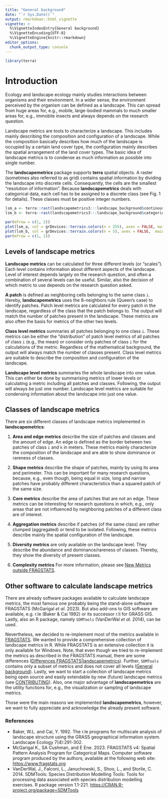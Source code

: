 ```yaml
---
title: "General background"
date: "`r Sys.Date()`"
output: rmarkdown::html_vignette
vignette: >
  %\VignetteIndexEntry{General background}
  %\VignetteEncoding{UTF-8}
  %\VignetteEngine{knitr::rmarkdown}
editor_options: 
  chunk_output_type: console
---
```


```r
library(terra)
```

# Introduction

Ecology and landscape ecology mainly studies interactions between organisms and their environment.
In a wider sense, the environment perceived by the organism can be defined as a landscape.
This can spread from huge areas for, e.g., mobile, large-bodied mammals to much smaller areas for, e.g., immobile insects and always depends on the research question.

Landscape metrics are tools to characterize a landscape.
This includes mainly describing the composition and configuration of a landscape. 
While the composition basically describes how much of the landscape is occupied by a certain land cover type, the configuration mainly describes the spatial arrangement of the land cover types. 
The basic idea of landscape metrics is to condense as much information as possible into single number.

The **landscapemetrics** package supports **terra** spatial objects. 
A raster (sometimes also referred to as grid) contains spatial information by dividing the landscape into discrete cells.
Consequently, the cells are the smallest "resolution of information".
Because **landscapemetrics** deals with categorical data, each cell has to be assigned to a discrete class (see Fig. 1 for details). 
These classes must be positive integer numbers. 

```r
lsm_a <- terra::rast(landscapemetrics3:::landscape_background$continous)
lsm_b <- terra::rast(landscapemetrics3:::landscape_background$categorical)

par(mfrow = c(1, 2))
plot(lsm_a, col = grDevices::terrain.colors(n = 255), axes = FALSE, main = "a) Continous ")
plot(lsm_b, col = grDevices::terrain.colors(n = 5), axes = FALSE,  main = "b) Categorical ")
par(mfrow = c(1, 1))
```

## Levels of landscape metrics

**Landscape metrics** can be calculated for three different levels (or "scales").
Each level contains information about different aspects of the landscape.
Level of interest depends largely on the research question, and often a combination of several levels can be useful.
Similar, also the decision of which metric to use depends on the research question asked. 

**A patch** is defined as neighboring cells belonging to the same class `i`.
Hereby, **landscapemetrics** uses the 8-neighbors rule (Queen's case) to identify patches.
Patch level metrics are calculated for every patch in the landscape, regardless of the class that the patch belongs to. 
The output will match the number of patches present in the landscape.
These metrics are also often the basis for metrics of the other two levels.

**Class level metrics** summaries all patches belonging to one class `i`.
These metrics can be either the "distribution" of patch level metrics of all patches of class `i` (e.g., the mean) or consider only patches of class `i` for the calculations of the metric.
Regardless of the mathematical background, the output will always match the number of classes present. 
Class level metrics are suitable to describe the composition and configuration of the landscape.

**Landscape level metrics** summaries the whole landscape into one value. 
This can either be done by summarising metrics of lower levels or calculating a metric including all patches and classes.
Following, the output will always be just one number.
Landscape level metrics are suitable for condensing information about the landscape into just one value.

## Classes of landscape metrics

There are six different classes of landscape metrics implemented in **landscapemetrics**:

1. **Area and edge metrics** describe the size of patches and classes and the amount of edge.
An edge is defined as the border between two patches of class `i` and `k` in meters. 
These metrics mainly characterize the composition of the landscape and are able to show dominance or rareness of classes.

2. **Shape metrics** describe the shape of patches, mainly by using its area and perimeter.
This can be important for many research questions, because, e.g., even though, being equal in size, long and narrow patches have probably different characteristics than a squared patch of the same size.

3. **Core metrics** describe the area of patches that are not an edge. 
These metrics can be interesting for research questions in which, e.g., only areas that are not influenced by neighboring patches of a different class are of interest.

4. **Aggregation metrics** describe if patches (of the same class) are rather clumped (aggregated) or tend to be isolated.
Following, these metrics describe mainly the spatial configuration of the landscape.

5. **Diversity metrics** are only available on the landscape level. 
They describe the abundance and dominance/rareness of classes. Thereby, they show the diversity of present classes.

6. **Complexity metrics**
For more information, please see [New Metrics outside FRAGSTATS](https://r-spatialecology.github.io/landscapemetrics/articles/articles/new_metrics.html).

## Other software to calculate landscape metrics

There are already software packages available to calculate landscape metrics, the most famous one probably being the stand-alone software FRAGSTATS (McGarigal *et al.* 2023). But also add-ons to GIS software are available, e.g. r.le (Baker & Cai 1992) or its successor r.li for GRASS GIS. 
Lastly, also an R package, namely `SDMTools` (VanDerWal *et al.* 2014), can be used.

Nevertheless, we decided to re-implement most of the metrics available in [FRAGSTATS](https://www.fragstats.org/index.php/documentation).
We wanted to provide a comprehensive collection of landscape metrics in R.
While FRAGSTATS is an extensive collection it is only available for Windows.
Note, that even though we tried to re-implement the metrics as described in the FRAGSTATS manual, there are some differences ([Differences FRAGSTATS|landscapemetrics](https://r-spatialecology.github.io/landscapemetrics/articles/articles/comparing_fragstats_landscapemetrics.html)). 
Further, `SDMTools` contains only a subset of metrics and does not cover all levels ([General background](https://r-spatialecology.github.io/landscapemetrics/articles/articles/general-background.html)).
Lastly, we want to start a collection of landscape metrics being open source and easily extendable by new (future) landscape metrics (see [CONTRIBUTING](CONTRIBUTING.md)).
Also, one major advantage of **landscapemetrics** are the utility functions for, e.g., the visualization or sampling of landscape metrics.

Those were the main reasons we implemented **landscapemetrics**, however, we want to fully appreciate and acknowledge the already present software.

### References 

- Baker, W.L. and Cai, Y. 1992. The r.le programs for multiscale analysis of landscape structure using the GRASS geographical information system. Landscape Ecology 7(4):291-302.
- McGarigal K., SA Cushman, and E Ene. 2023. FRAGSTATS v4: Spatial Pattern Analysis Program for Categorical Maps. Computer software program produced by the authors; available at the following web site: <https://www.fragstats.org>
- VanDerWal, J., Falconi, L., Januchowski, S., Shoo, L., and Storlie, C. 2014. SDMTools: Species Distribution Modelling Tools: Tools for processing data associated with species distribution modelling exercises. R package version 1.1-221. <https://CRAN.R-project.org/package=SDMTools>
